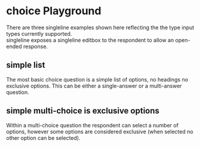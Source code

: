 
<Meta of={ChoiceStories} title="Templates/choice" />

# choice Playground
There are three singleline examples shown here reflecting the the type input types currently supported.  
singleline exposes a singleline editbox to the respondent to allow an open-ended response. 

## simple list
The most basic choice question is a simple list of options, no headings no exclusive options.  This can be either a single-answer or a multi-answer question.
<Canvas of={ChoiceStories.TSimpleList} />
<Controls of={ChoiceStories.TSimpleList} />

## simple multi-choice is exclusive options
Within a multi-choice question the respondent can select a number of options, however some options are considered exclusive (when selected no other option can be selected).
<Canvas of={ChoiceStories.TSimplePlusExclusive} />
<Controls of={ChoiceStories.TSimTSimplePlusExclusivepleList} />